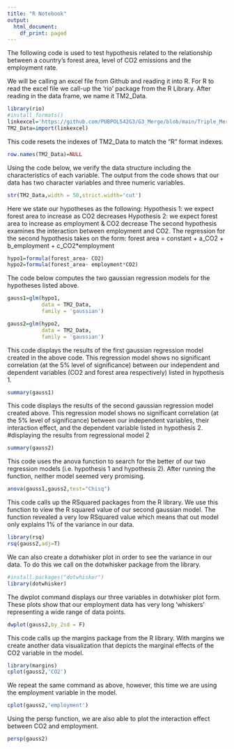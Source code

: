 ```yaml
---
title: "R Notebook"
output:
  html_document:
    df_print: paged
---
```

The following code is used to test hypothesis related to the relationship between a country's forest area, level of CO2 emissions and the employment rate. 


We will be calling an excel file from Github and reading it into R. For R to read the excel file we call-up the 'rio' package from the R Library. After reading in the data frame, we name it TM2_Data. 
```r
library(rio)
#install_formats()
linkexcel='https://github.com/PUBPOL542G3/G3_Merge/blob/main/Triple_Merge.xlsx?raw=true'
TM2_Data=import(linkexcel)
```

This code resets the indexes of TM2_Data to match the "R" format indexes. 
```r
row.names(TM2_Data)=NULL
```

Using the code below, we verify the data structure including the characteristics of each variable. The output from the code shows that our data has two character variables and three numeric variables.
```r
str(TM2_Data,width = 50,strict.width='cut')
```

Here we state our hypotheses as the following: 
Hypothesis 1: we expect forest area to increase as CO2 decreases
Hypothesis 2: we expect forest area to increase as employment & CO2 decrease
The second hypothesis examines the interaction between employment and CO2.
The regression for the second hypothesis takes on the form: forest area = constant + a_CO2 + b_employment + c_CO2*employment
```r
hypo1=formula(forest_area~ CO2)
hypo2=formula(forest_area~ employment*CO2)
```



The code below computes the two gaussian regression models for the hypotheses listed above.
```r
gauss1=glm(hypo1,
           data = TM2_Data,
           family = 'gaussian')

gauss2=glm(hypo2,
           data = TM2_Data,
           family = 'gaussian')
```

This code displays the results of the first gaussian regression model created in the above code. This regression model shows no significant correlation (at the 5% level of significance) between our independent and dependent variables (CO2 and forest area respectively) listed in hypothesis 1. 
```r
summary(gauss1)
```

This code displays the results of the second gaussian regression model created above. This regression model shows no significant correlation (at the 5% level of significance) between our independent variables, their interaction effect, and the dependent variable listed in hypothesis 2. 
#displaying the results from regressional model 2
```r
summary(gauss2)
```

This code uses the anova function to search for the better of our two regression models (i.e. hypothesis 1 and hypothesis 2). After running the function, neither model seemed very promising. 
```r
anova(gauss1,gauss2,test="Chisq")
```

This code calls up the RSquared packages from the R library. We use this function to view the R squared value of our second gaussian model. The function revealed a very low RSquared value which means that out model only explains 1% of the variance in our data. 
```r
library(rsq)
rsq(gauss2,adj=T)
```

We can also create a dotwhisker plot in order to see the variance in our data. To do this we call on the dotwhisker package from the library.
```r
#install.packages("dotwhisker")
library(dotwhisker)
```

The dwplot command displays our three variables in dotwhisker plot form. These plots show that our employment data has very long 'whiskers' representing a wide range of data points. 
```r
dwplot(gauss2,by_2sd = F)
```

This code calls up the margins package from the R library. With margins we create another data visualization that depicts the marginal effects of the CO2 variable in the model.
```r
library(margins)
cplot(gauss2,'CO2')
```


We repeat the same command as above, however, this time we are using the employment variable in the model. 
```r
cplot(gauss2,'employment')
```

Using the persp function, we are also able to plot the interaction effect between CO2 and employment.  
```r
persp(gauss2)
```







